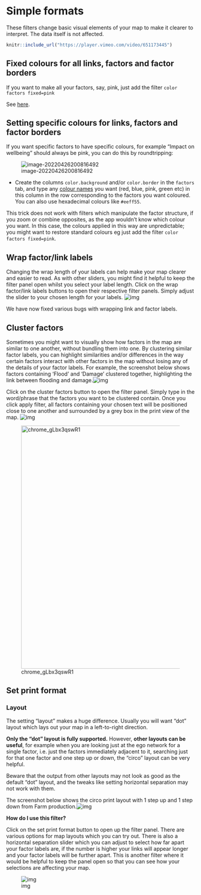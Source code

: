 # Simple formats{#xsimple-formats}

These filters change basic visual elements of your map to make it clearer to interpret. The data itself is not affected.

```r
knitr::include_url("https://player.vimeo.com/video/651173445")
```



## Fixed colours for all links, factors and factor borders

If you want to make all your factors, say, pink, just add the filter `color factors fixed=pink`

See [here](#xfixed-colours).

## Setting specific colours for links, factors and factor borders

If you want specific factors to have specific colours, for example "Impact on wellbeing" should always be pink, you can do this by roundtripping: 

![image-20220426200816492](_assets/image-20220426200816492.png)

- Create the columns `color.background` and/or `color.border` in the `factors` tab, and type any [colour names](https://www.w3schools.com/tags/ref_colornames.asp) you want (red, blue, pink, green etc) in this column in the row corresponding to the factors you want coloured. You can also use hexadecimal colours like `#eeff55`. 

This trick does not work with filters which manipulate the factor structure, if you zoom or combine opposites, as the app wouldn't know which colour you want. In this case, the colours applied in this way are unpredictable; you might want to restore standard colours eg just add the filter `color factors fixed=pink`.

## Wrap factor/link labels

Changing the wrap length of your labels can help make your map clearer and easier to read. As with other sliders, you might find it helpful to keep the filter panel open whilst you select your label length. Click on the wrap factor/link labels buttons to open their respective filter panels. Simply adjust the slider to your chosen length for your labels. ![img](https://lh3.googleusercontent.com/I4TIZreXFvlVnwTbnbGTT5tUArPT7uCTKKIcw04Qaf-5rBhNEt4iOclOPhE-OfhNCuR0nQl1UjS8WvsAeFActSg-bqlPDIEruh58tnrnNVTJ1M-E8hgJYycyOFz8JA)

We have now fixed various bugs with wrapping link and factor labels.

## Cluster factors{#xcluster-factors}

Sometimes you might want to visually show how factors in the map are similar to one another, without bundling them into one. By clustering similar factor labels, you can highlight similarities and/or differences in the way certain factors interact with other factors in the map without losing any of the details of your factor labels. For example, the screenshot below shows factors containing ‘Flood’ and ‘Damage’ clustered together, highlighting the link between flooding and damage.![img](https://lh4.googleusercontent.com/TzfYzls-sesVhZ_a4MjGTmjsnwYuAlrcK_byWq1oIJoU6UIsCwW_fNOA_6pHNvnHHTh3uPpxC3MN1S5qhYz55R_IeJEmfiCbPli6mcM7hghY_tSnS7mWxk_Nw4QDgg)


Click on the cluster factors button to open the filter panel. Simply type in the word/phrase that the factors you want to be clustered contain. Once you click apply filter, all factors containing your chosen text will be positioned close to one another and surrounded by a grey box in the print view of the map. ![img](https://lh5.googleusercontent.com/3dw2jADin2hUaI9GVCXLmHQijteQttv64EU0bY2hhjBlNomd22q4KMQzHCbPi_eHSaRJnKyZ4_zOa0POgnL7mv4o9WaOoMxVelxVg0asyBUV9XlFRVXTE-9XNnQWng)



![chrome_gLbx3qswR1](_assets/chrome_gLbx3qswR1.png){width=650}


## Set print format

### Layout

The setting “layout” makes a huge difference. Usually you will want “dot” layout which lays out your map in a left-to-right direction. 

**Only the "dot" layout is fully supported.** However, **other layouts can be useful**, for example when you are looking just at the ego network for a single factor, i.e. just the factors immediately adjacent to it, searching just for that one factor and one step up or down, the “circo” layout can be very helpful. 

Beware that the output from other layouts may not look as good as the default "dot" layout, and the tweaks like setting horizontal separation may not work with them.

The screenshot below shows the circo print layout with 1 step up and 1 step down from Farm production.![img](https://lh5.googleusercontent.com/v2o1MhKbKXJjx85cDve0p0Rl6tbHQR-xvsAUhz6e8M95CD8IXQwsK0C-yzfrCHyM5u6_FQA-goHdTKnk-KuDBNBQCQaEu-ALjlARENLOg8eD6igucdMJLCotCe8xXg)

**How do I use this filter?**

Click on the set print format button to open up the filter panel. There are various options for map layouts which you can try out. There is also a horizontal separation slider which you can adjust to select how far apart your factor labels are, if the number is higher your links will appear longer and your factor labels will be further apart. This is another filter where it would be helpful to keep the panel open so that you can see how your selections are affecting your map.

![img](https://lh3.googleusercontent.com/ct0w5WwrBVDTBGauAwH44-v4_zL-QWs9w5axEEB0tmqHnhLDvtq0iTPC-NrHpFyjJ-wjA5eW01cvZl_aKONFZUrehSNq_zFLPbsLiHDtRuKqoWTmgSrPG__amGijbQ)
